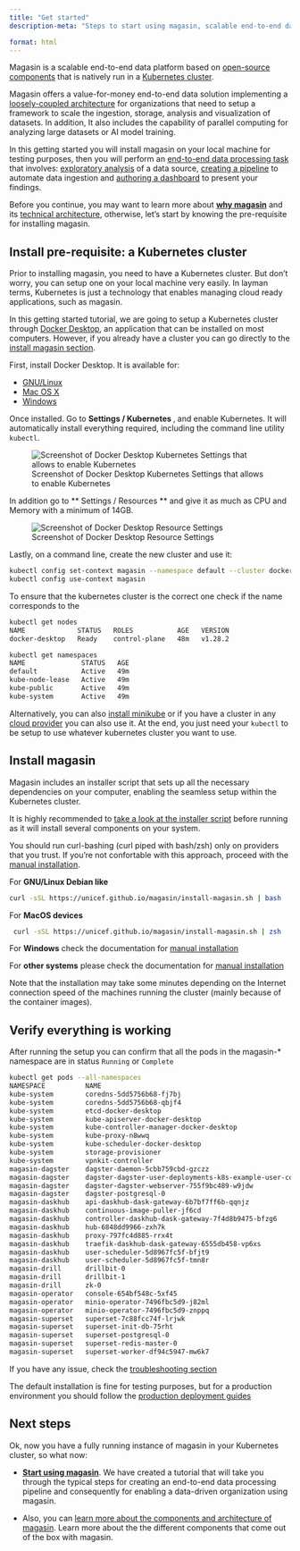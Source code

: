 ```yaml
---
title: "Get started"
description-meta: "Steps to start using magasin, scalable end-to-end data platform based on open-source components that is natively run in a Kubernetes cluster"

format: html
---
```


Magasin is a scalable end-to-end data platform based on [open-source components](../architecture.qmd#magasins-components) that is natively run in a [Kubernetes cluster](https://kubernetes.io). 

Magasin offers a value-for-money end-to-end data solution implementing a [loosely-coupled architecture](../architecture.qmd#loosely-coupled-architecture) for organizations that need to setup a framework to scale the ingestion, storage, analysis and visualization of datasets. In addition, It also includes the capability of parallel computing for analyzing large datasets or AI model training. 

In this getting started you will install magasin on your local machine for testing purposes, then you will perform an [end-to-end data processing task](tutorial-overview.qmd) that involves: [exploratory analysis](exploratory-analysis.qmd) of a data source, [creating a pipeline](./automate-data-ingestion.qmd) to automate data ingestion and [authoring a dashboard](create-a-dashboard.qmd) to present your findings.
 
Before you continue, you may want to learn more about **[why magasin](../why-magasin.qmd)** and its [technical architecture](../architecture.qmd), otherwise, let's start by knowing the pre-requisite for installing magasin.

## Install pre-requisite: a Kubernetes cluster

Prior to installing magasin,  you need to have a Kubernetes cluster. But don't worry, you can setup one on your local machine very easily. In layman terms, Kubernetes is just a technology that enables managing cloud ready applications, such as magasin. 

In this getting started tutorial, we are going to setup a Kubernetes cluster through [Docker Desktop](https://docs.docker.com/desktop/), an application that can be installed on most computers. However, if you already have a cluster you can go directly to the [install magasin section](#install-magasin). 

First, install Docker Desktop. It is available for: 

* [GNU/Linux](https://docs.docker.com/desktop/install/linux-install/)
* [Mac OS X](https://docs.docker.com/desktop/install/mac-install/)
* [Windows](https://docs.docker.com/desktop/install/windows-install/)

Once installed. Go to **Settings / Kubernetes **, and enable Kubernetes. It will automatically install everything required, including the command line utility `kubectl`.

![Screenshot of Docker Desktop Kubernetes Settings that allows to enable Kubernetes ](../images/install/install-enable-kubernetes-docker-desktop.png)

In addition go to ** Settings / Resources ** and give it as much as CPU and Memory with a minimum of 14GB. 

![Screenshot of Docker Desktop Resource Settings](../images/install/install-docker-resources-settings.png)

Lastly, on a command line, create the new cluster and use it:

```sh
kubectl config set-context magasin --namespace default --cluster docker-desktop --user=docker-desktop
kubectl config use-context magasin
```

To ensure that the kubernetes cluster is the correct one check if the name corresponds to the
```sh
kubectl get nodes
NAME             STATUS   ROLES           AGE   VERSION
docker-desktop   Ready    control-plane   48m   v1.28.2
```

```sh
kubectl get namespaces
NAME              STATUS   AGE
default           Active   49m
kube-node-lease   Active   49m
kube-public       Active   49m
kube-system       Active   49m
```

Alternatively, you can also [install minikube](../install/setup-kubernetes.qmd#option-2-local-cluster-using-minikube) or if you have a cluster in any [cloud provider](../install/setup-kubernetes.qmd#setup-a-cluster-in-a-major-cloud-provider) you can also use it. At the end, you just need your `kubectl` to be setup to use whatever kubernetes cluster you want to use.


## Install magasin

Magasin includes an installer script that sets up all the necessary dependencies on your computer, enabling the seamless setup within the Kubernetes cluster.


:::{.callout-warning}
It is highly recommended to [take a look at the installer script](https://unicef.github.io/magasin/install-magasin.sh) before running as it will install several components on your system.

You should run curl-bashing (curl piped with bash/zsh) only on providers that you trust. If you're not confortable with this approach, proceed with the [manual installation](../install/manual-installation.qmd).
:::

For **GNU/Linux Debian like**

  ```sh
  curl -sSL https://unicef.github.io/magasin/install-magasin.sh | bash
  ```

For **MacOS devices**

 ```sh
  curl -sSL https://unicef.github.io/magasin/install-magasin.sh | zsh
  ```

For **Windows** check the documentation for [manual installation](../install/manual-installation.qmd)

For **other systems** please check the documentation for [manual installation](../install/manual-installation.qmd)

Note that the installation may take some minutes depending on the Internet connection speed of the machines running the cluster (mainly because of the container images).

## Verify everything is working

After running the setup you can confirm that all the pods in the magasin-* namespace are in status `Running` or `Complete` 

```sh
kubectl get pods --all-namespaces 
NAMESPACE          NAME                                                              READY   STATUS      RESTARTS        AGE
kube-system        coredns-5dd5756b68-fj7bj                                          1/1     Running     0               30d
kube-system        coredns-5dd5756b68-qbjf4                                          1/1     Running     0               30d
kube-system        etcd-docker-desktop                                               1/1     Running     0               30d
kube-system        kube-apiserver-docker-desktop                                     1/1     Running     1 (16d ago)     30d
kube-system        kube-controller-manager-docker-desktop                            1/1     Running     0               30d
kube-system        kube-proxy-n8wwq                                                  1/1     Running     0               30d
kube-system        kube-scheduler-docker-desktop                                     1/1     Running     5               30d
kube-system        storage-provisioner                                               1/1     Running     5 (16d ago)     30d
kube-system        vpnkit-controller                                                 1/1     Running     0               30d
magasin-dagster    dagster-daemon-5cbb759cbd-gzczz                                   1/1     Running     0               31m
magasin-dagster    dagster-dagster-user-deployments-k8s-example-user-code-1-8qcjnt   1/1     Running     0               31m
magasin-dagster    dagster-dagster-webserver-755f9bc489-w9jdw                        1/1     Running     0               31m
magasin-dagster    dagster-postgresql-0                                              1/1     Running     0               31m
magasin-daskhub    api-daskhub-dask-gateway-6b7bf7ff6b-qqnjz                         1/1     Running     0               31m
magasin-daskhub    continuous-image-puller-jf6cd                                     1/1     Running     0               31m
magasin-daskhub    controller-daskhub-dask-gateway-7f4d8b9475-bfzg6                  1/1     Running     0               31m
magasin-daskhub    hub-6848dd9966-zxh7k                                              1/1     Running     0               31m
magasin-daskhub    proxy-797fc4d885-rrx4t                                            1/1     Running     0               31m
magasin-daskhub    traefik-daskhub-dask-gateway-6555db458-vp6xs                      1/1     Running     0               31m
magasin-daskhub    user-scheduler-5d8967fc5f-bfjt9                                   1/1     Running     0               31m
magasin-daskhub    user-scheduler-5d8967fc5f-tmn8r                                   1/1     Running     0               31m
magasin-drill      drillbit-0                                                        1/1     Running     0               33m
magasin-drill      drillbit-1                                                        1/1     Running     0               33m
magasin-drill      zk-0                                                              1/1     Running     0               33m
magasin-operator   console-654bf548c-5xf45                                           1/1     Running     0               30m
magasin-operator   minio-operator-7496fbc5d9-j82ml                                   1/1     Running     0               30m
magasin-operator   minio-operator-7496fbc5d9-znppq                                   1/1     Running     0               30m
magasin-superset   superset-7c88fcc74f-lrjwk                                         1/1     Running     0               31m
magasin-superset   superset-init-db-75rht                                            0/1     Completed   0               31m
magasin-superset   superset-postgresql-0                                             1/1     Running     0               31m
magasin-superset   superset-redis-master-0                                           1/1     Running     0               31m
magasin-superset   superset-worker-df94c5947-mw6k7                                   1/1     Running     0               31m

```

If you have any issue, check the [troubleshooting section](../install/troubleshooting.qmd)


:::{.callout-important}
The default installation is fine for testing purposes, but for a production environment you should follow the [production deployment guides](../deployment.qmd)
:::

## Next steps

Ok, now you have a fully running instance of magasin in your Kubernetes cluster, so what now:

* **[Start using magasin](../get-started/tutorial-overview.qmd)**. We have created a tutorial that will take you through the typical steps for creating an end-to-end data processing pipeline and consequently for enabling a data-driven organization using magasin.

* Also, you can [learn more about the components and architecture of magasin](../architecture.qmd). Learn more about the the different components that come out of the box with magasin.
